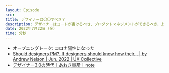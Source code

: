 ```yaml
---
layout: Episode
src: 
title: デザイナーは〇〇すべき？
description: デザイナーはコードが書けるべき、プロダクトマネジメントができるべき、上流にいくべき…など様々なべき論をどう考えるか、逆に捨てた〇〇はあるか、などについて話しました。
date: 2022年7月22日（金）
time: 分秒
---
```


- オープニングトーク: コロナ陽性になった
- [Should designers PM?. If designers should know how their… | by Andrew Nelson | Jun, 2022 | UX Collective](https://uxdesign.cc/should-designers-pm-e471ef6c629d)
- [デザイナー3.0の時代｜あおき量産｜note](https://note.com/aoki_tent/n/na5c643a05166)
